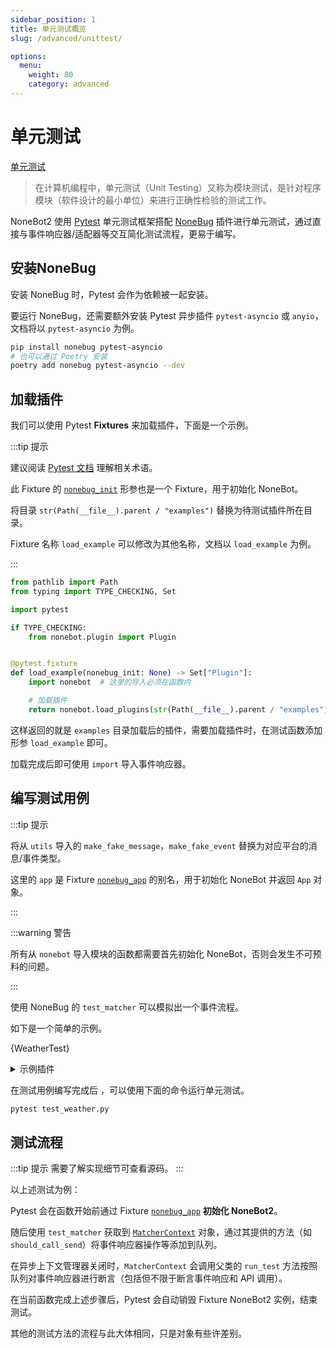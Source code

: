 ```yaml
---
sidebar_position: 1
title: 单元测试概览
slug: /advanced/unittest/

options:
  menu:
    weight: 80
    category: advanced
---
```



# 单元测试

[单元测试](https://zh.wikipedia.org/wiki/%E5%8D%95%E5%85%83%E6%B5%8B%E8%AF%95)

> 在计算机编程中，单元测试（Unit Testing）又称为模块测试，是针对程序模块（软件设计的最小单位）来进行正确性检验的测试工作。

NoneBot2 使用 [Pytest](https://docs.pytest.org) 单元测试框架搭配 [NoneBug](https://github.com/nonebot/nonebug) 插件进行单元测试，通过直接与事件响应器/适配器等交互简化测试流程，更易于编写。

## 安装NoneBug

安装 NoneBug 时，Pytest 会作为依赖被一起安装。

要运行 NoneBug，还需要额外安装 Pytest 异步插件 `pytest-asyncio` 或 `anyio`，文档将以 `pytest-asyncio` 为例。

```bash
pip install nonebug pytest-asyncio
# 也可以通过 Poetry 安装
poetry add nonebug pytest-asyncio --dev
```
## 加载插件

我们可以使用 Pytest **Fixtures** 来加载插件，下面是一个示例。

:::tip 提示

建议阅读 [Pytest 文档](https://docs.pytest.org) 理解相关术语。

此 Fixture 的 [`nonebug_init`](https://github.com/nonebot/nonebug/blob/master/nonebug/fixture.py) 形参也是一个 Fixture，用于初始化 NoneBot。

将目录 `str(Path(__file__).parent / "examples")` 替换为待测试插件所在目录。

Fixture 名称 `load_example` 可以修改为其他名称，文档以 `load_example` 为例。

:::

```python title=conftest.py
from pathlib import Path
from typing import TYPE_CHECKING, Set

import pytest

if TYPE_CHECKING:
    from nonebot.plugin import Plugin


@pytest.fixture
def load_example(nonebug_init: None) -> Set["Plugin"]:
    import nonebot  # 这里的导入必须在函数内

    # 加载插件
    return nonebot.load_plugins(str(Path(__file__).parent / "examples"))
```

这样返回的就是 `examples` 目录加载后的插件，需要加载插件时，在测试函数添加形参 `load_example` 即可。

加载完成后即可使用 `import` 导入事件响应器。

## 编写测试用例

:::tip 提示

将从 `utils` 导入的 `make_fake_message`，`make_fake_event` 替换为对应平台的消息/事件类型。

这里的 `app` 是 Fixture [`nonebug_app`](https://github.com/nonebot/nonebug/blob/master/nonebug/fixture.py) 的别名，用于初始化 NoneBot 并返回 `App` 对象。

:::

:::warning 警告

所有从 `nonebot` 导入模块的函数都需要首先初始化 NoneBot，否则会发生不可预料的问题。

:::

使用 NoneBug 的 `test_matcher` 可以模拟出一个事件流程。

如下是一个简单的示例。

<CodeBlock className="language-python" title="test_weather.py">{WeatherTest}</CodeBlock>

<details>
  <summary>示例插件</summary>
  <CodeBlock className="language-python" title="examples/weather.py">{WeatherSource}</CodeBlock>
</details>

在测试用例编写完成后 ，可以使用下面的命令运行单元测试。

```bash
pytest test_weather.py
```

## 测试流程

:::tip 提示
需要了解实现细节可查看源码。
:::

以上述测试为例：

Pytest 会在函数开始前通过 Fixture  [`nonebug_app`](https://github.com/nonebot/nonebug/blob/master/nonebug/fixture.py) **初始化 NoneBot2**。

随后使用 `test_matcher` 获取到 [`MatcherContext`](https://github.com/nonebot/nonebug/blob/master/nonebug/mixin/process/__init__.py) 对象，通过其提供的方法（如 `should_call_send`）将事件响应器操作等添加到队列。

在异步上下文管理器关闭时，`MatcherContext` 会调用父类的 `run_test` 方法按照队列对事件响应器进行断言（包括但不限于断言事件响应和 API 调用）。

在当前函数完成上述步骤后，Pytest 会自动销毁 Fixture NoneBot2 实例，结束测试。

其他的测试方法的流程与此大体相同，只是对象有些许差别。
